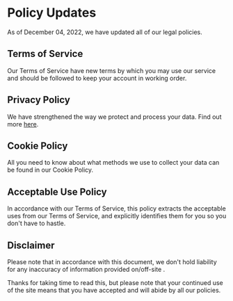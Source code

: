 # Policy Updates

As of December 04, 2022, we have updated all of our legal policies.

## Terms of Service

Our Terms of Service have new terms by which you may use our service and should be followed to keep your account in working order.

## Privacy Policy
  
We have strengthened the way we protect and process your data. Find out more [here](././privacy).
  
## Cookie Policy
  
All you need to know about what methods we use to collect your data can be found in our Cookie Policy.
  
## Acceptable Use Policy
  
In accordance with our Terms of Service, this policy extracts the acceptable uses from our Terms of Service, and explicitly identifies them for you so you don't have to hastle.  
  
## Disclaimer
  
Please note that in accordance with this document, we don't hold liability for any inaccuracy of information provided on/off-site .
  
Thanks for taking time to read this, but please note that your continued use of the site means that you have accepted and will abide by all our policies.  
  
